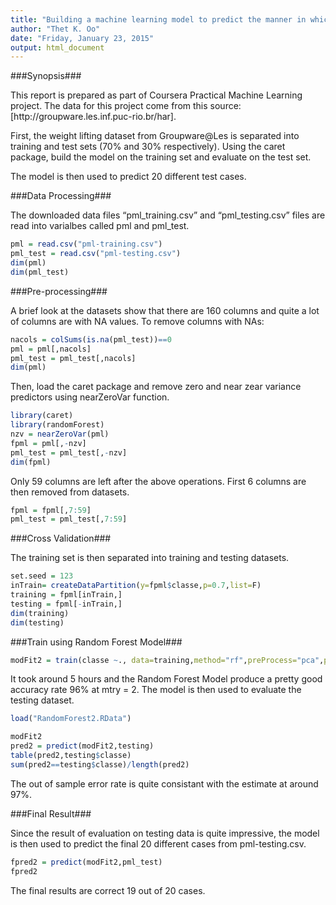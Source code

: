 ```yaml
---
title: "Building a machine learning model to predict the manner in which people did the exercise"
author: "Thet K. Oo"
date: "Friday, January 23, 2015"
output: html_document
---
```


###Synopsis###

This report is prepared as part of Coursera Practical Machine Learning project. The data for this project come from this source: [http://groupware.les.inf.puc-rio.br/har]. 

First, the weight lifting dataset from Groupware@Les is separated into training and test sets (70% and 30% respectively). Using the caret package, build the model on the training set and evaluate on the test set.

The model is then used to predict 20 different test cases.

###Data Processing###

The downloaded data files "pml_training.csv" and "pml_testing.csv" files are read into varialbes called pml and pml_test.


```r
pml = read.csv("pml-training.csv")
pml_test = read.csv("pml-testing.csv")
dim(pml)
dim(pml_test)
```

###Pre-processing###

A brief look at the datasets show that there are 160 columns and quite a lot of columns are with NA values. 
To remove columns with NAs:

```r
nacols = colSums(is.na(pml_test))==0
pml = pml[,nacols]
pml_test = pml_test[,nacols]
dim(pml)
```

Then, load the caret package and remove zero and near zear variance predictors using nearZeroVar function.

```r
library(caret)
library(randomForest)
nzv = nearZeroVar(pml)
fpml = pml[,-nzv]
pml_test = pml_test[,-nzv]
dim(fpml)
```

Only 59 columns are left after the above operations.  First 6 columns are then removed from datasets.

```r
fpml = fpml[,7:59]
pml_test = pml_test[,7:59]

```

###Cross Validation###

The training set is then separated into training and testing datasets.

```r
set.seed = 123
inTrain= createDataPartition(y=fpml$classe,p=0.7,list=F)
training = fpml[inTrain,]
testing = fpml[-inTrain,]
dim(training)
dim(testing)
```

###Train using Random Forest Model###

```r
modFit2 = train(classe ~., data=training,method="rf",preProcess="pca",prox=TRUE)
```

It took around 5 hours and the Random Forest Model  produce a pretty good accuracy rate 96% at mtry = 2. The model is then used to evaluate the testing dataset.

```r
load("RandomForest2.RData")
```


```r
modFit2
pred2 = predict(modFit2,testing)
table(pred2,testing$classe)
sum(pred2==testing$classe)/length(pred2)
```
The out of sample error rate is quite consistant with the estimate at around 97%.

###Final Result###

Since the result of evaluation on testing data is quite impressive, the model is then used to predict the final 20 different cases from pml-testing.csv.

```r
fpred2 = predict(modFit2,pml_test)
fpred2
```

The final results are correct 19 out of 20 cases.

